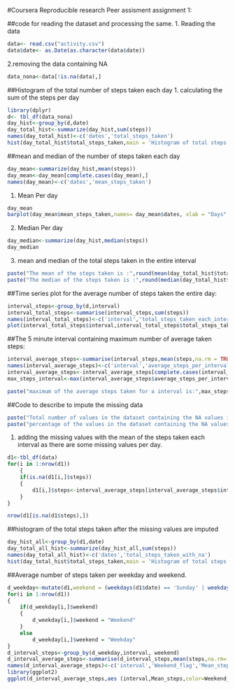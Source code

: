 #Coursera Reproducible research Peer assisment assignment 1: 

##code for reading the dataset and processing the same. 
1. Reading the data
```r
data<- read.csv("activity.csv")
data$date<- as.Date(as.character(data$date))
```
2.removing the data containing NA
```r
data_nona<-data[!is.na(data),]
```

##Histogram of the total number of steps taken each day
1. calculating the sum of the steps per day
```r
library(dplyr)
d<- tbl_df(data_nona)
day_hist<-group_by(d,date)
day_total_hist<-summarize(day_hist,sum(steps))
names(day_total_hist)<-c('dates','total_steps_taken')
hist(day_total_hist$total_steps_taken,main = 'Histogram of total steps taken per day',xlab = 'Total Steps taken', ylab = 'Frequency of the total steps taken')
```

##mean and median of the number of steps taken each day 
```r
day_mean<-summarize(day_hist,mean(steps))
day_mean<-day_mean[complete.cases(day_mean),]
names(day_mean)<-c('dates','mean_steps_taken')
```

1. Mean Per day
```r
day_mean
barplot(day_mean$mean_steps_taken,names= day_mean$dates, xlab = "Days", ylab="mean steps taken",main = "Mean of the total steps taken")
```

2. Median Per day
```r
day_median<-summarize(day_hist,median(steps))
day_median
```

3. mean and median of the total steps taken in the entire interval
```r
paste("The mean of the steps taken is :",round(mean(day_total_hist$total_steps_taken,na.rm= TRUE)))
paste("The median of the steps taken is :",round(median(day_total_hist$total_steps_taken,na.rm= TRUE)))
```

##Time series plot for the average number of steps taken the entire day:
```r
interval_steps<-group_by(d,interval)
interval_total_steps<-summarise(interval_steps,sum(steps))
names(interval_total_steps)<-c('interval','total_steps_taken_each_interval')
plot(interval_total_steps$interval,interval_total_steps$total_steps_taken_each_interval,type = "l",xlab = "Intervals", ylab = "Total steps taken each interval across all days", main = "Time series plot for the steps taken across all days")
```

##The 5 minute interval containing maximum number of average taken steps:
```r
interval_average_steps<-summarise(interval_steps,mean(steps,na.rm = TRUE))
names(interval_average_steps)<-c('interval','average_steps_per_interval')
interval_average_steps<-interval_average_steps[complete.cases(interval_average_steps),]
max_steps_interval<-max(interval_average_steps$average_steps_per_interval,na.rm= TRUE)

paste("maximum of the average steps taken for a interval is:",max_steps_interval," The same occurs at: ",interval_average_steps[interval_average_steps$average_steps_per_interval==max_steps_interval,]$interval)
```


##Code to describe to impute the missing data
```r
paste("Total number of values in the dataset containing the NA values is",nrow(data[is.na(data$steps),]))
paste("percentage of the values in the dataset containing the NA values is",(nrow(data[is.na(data$steps),])/nrow(data))*100,"%")
```

1. adding the missing values with the mean of the steps taken each interval as there are some missing values per day.
```r
d1<-tbl_df(data)
for(i in 1:nrow(d1))
    {
    if(is.na(d1[i,]$steps))
    {
        d1[i,]$steps<-interval_average_steps[interval_average_steps$interval ==  d1[i,]$interval,]$average_steps_per_interval
    }
}

nrow(d1[is.na(d1$steps),])
```

##histogram of the total steps taken after the missing values are imputed
```r
day_hist_all<-group_by(d1,date)
day_total_all_hist<-summarize(day_hist_all,sum(steps))
names(day_total_all_hist)<-c('dates','total_steps_taken_with_na')
hist(day_total_hist$total_steps_taken,main = 'Histogram of total steps taken per day',xlab = 'Total Steps taken including NA', ylab = 'Frequency of the total steps taken')
```

##Average number of steps taken per weekday and weekend. 
```r
d_weekday<-mutate(d1,weekend = (weekdays(d1$date) == 'Sunday' | weekdays(d1$date) == 'Saturday'))
for(i in 1:nrow(d1))
{
    if(d_weekday[i,]$weekend)
    {
        d_weekday[i,]$weekend = "Weekend"
    }
    else
        d_weekday[i,]$weekend = "Weekday"
}
d_interval_steps<-group_by(d_weekday,interval, weekend)
d_interval_average_steps<-summarise(d_interval_steps,mean(steps,na.rm= TRUE))
names(d_interval_average_steps)<-c('interval','Weekend_flag','Mean_steps')
library(ggplot2)
ggplot(d_interval_average_steps,aes (interval,Mean_steps,color=Weekend_flag))+geom_line() +facet_grid(.~Weekend_flag)+xlab("Interval")+ylab("Average steps taken")+ ggtitle("Comparison of the activity performance")
```